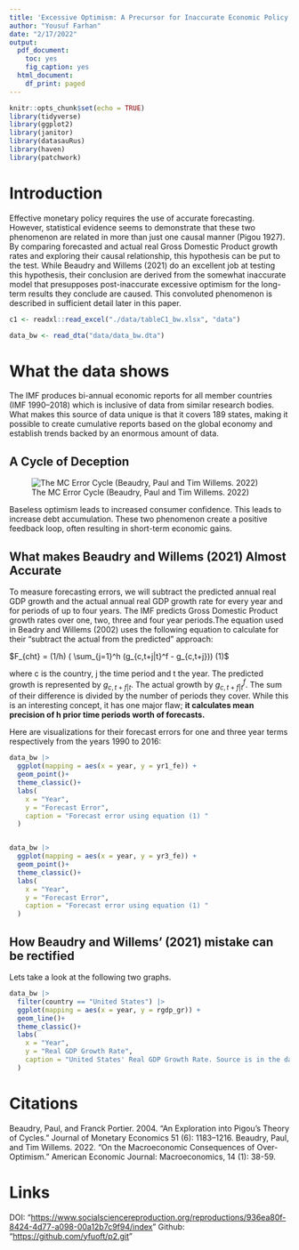 ```yaml
---
title: 'Excessive Optimism: A Precursor for Inaccurate Economic Policy'
author: "Yousuf Farhan"
date: "2/17/2022"
output:
  pdf_document: 
    toc: yes
    fig_caption: yes
  html_document:
    df_print: paged
---
```


```r
knitr::opts_chunk$set(echo = TRUE)
library(tidyverse)
library(ggplot2)
library(janitor)
library(datasauRus)
library(haven)
library(patchwork)
```

```{=tex}
\begin{centering}

{\bf Abstract}
\\

Inaccurate forecasting, even if used to increase consumer confidence, seems to create catastrophic long-term results. By analyzing once-booming economies which experienced such catastrophes based on data provided by the IMF, we reach a conclusion that verifies just that; disproportionate, positive economic expectations are a precursor to economic collapse. Baseless yet optimistic forecasts made by private entities tend to yield similar results; overt optimism in forecasts may or may not facilitate short-term booms, but they do tend to wreck long-term havoc. 

\end{centering}
```
# Introduction

Effective monetary policy requires the use of accurate forecasting. However, statistical evidence seems to demonstrate that these two phenomenon are related in more than just one causal manner (Pigou 1927). By comparing forecasted and actual real Gross Domestic Product growth rates and exploring their causal relationship, this hypothesis can be put to the test. While Beaudry and Willems (2021) do an excellent job at testing this hypothesis, their conclusion are derived from the somewhat inaccurate model that presupposes post-inaccurate excessive optimism for the long-term results they conclude are caused. This convoluted phenomenon is described in sufficient detail later in this paper.

```r
c1 <- readxl::read_excel("./data/tableC1_bw.xlsx", "data")

data_bw <- read_dta("data/data_bw.dta")

```

# What the data shows

The IMF produces bi-annual economic reports for all member countries (IMF 1990--2018) which is inclusive of data from similar research bodies. What makes this source of data unique is that it covers 189 states, making it possible to create cumulative reports based on the global economy and establish trends backed by an enormous amount of data.

## A Cycle of Deception

![The MC Error Cycle (Beaudry, Paul and Tim Willems. 2022)](images/MC-Error-Cycle.png)

Baseless optimism leads to increased consumer confidence. This leads to increase debt accumulation. These two phenomenon create a positive feedback loop, often resulting in short-term economic gains.

## What makes Beaudry and Willems (2021) Almost Accurate

To measure forecasting errors, we will subtract the predicted annual real GDP growth and the actual annual real GDP growth rate for every year and for periods of up to four years. The IMF predicts Gross Domestic Product growth rates over one, two, three and four year periods.The equation used in Beadry and Willems (2002) uses the following equation to calculate for their "subtract the actual from the predicted" approach:

$F_{cht} = (1/h) ( \sum_{j=1}^h (g_{c,t+j|t}^f - g_{c,t+j})) (1)$

where c is the country, j the time period and t the year. The predicted growth is represented by $g_{c,t+f|t}$. The actual growth by $g_{c,t+f|t}^f$. The sum of their difference is divided by the number of periods they cover. While this is an interesting concept, it has one major flaw; **it calculates mean precision of h prior time periods worth of forecasts.**

Here are visualizations for their forecast errors for one and three year terms respectively from the years 1990 to 2016:

```r

data_bw |>
  ggplot(mapping = aes(x = year, y = yr1_fe)) +
  geom_point()+
  theme_classic()+
  labs(
    x = "Year",
    y = "Forecast Error",
    caption = "Forecast error using equation (1) "
  )



```
```r
data_bw |>
  ggplot(mapping = aes(x = year, y = yr3_fe)) +
  geom_point()+
  theme_classic()+
  labs(
    x = "Year",
    y = "Forecast Error",
    caption = "Forecast error using equation (1) "
  )


```


## How Beaudry and Willems' (2021) mistake can be rectified

Lets take a look at the following two graphs.
```r

data_bw |>
  filter(country == "United States") |>
  ggplot(mapping = aes(x = year, y = rgdp_gr)) +
  geom_line()+
  theme_classic()+
  labs(
    x = "Year",
    y = "Real GDP Growth Rate",
    caption = "United States' Real GDP Growth Rate. Source is in the data folder."
  )

```
#  Citations

Beaudry, Paul, and Franck Portier. 2004. "An Exploration into Pigou's Theory of Cycles." Journal of Monetary Economics 51 (6): 1183--1216. Beaudry, Paul, and Tim Willems. 2022. "On the Macroeconomic Consequences of Over-Optimism." American Economic Journal: Macroeconomics, 14 (1): 38-59.

# Links

DOI: "<https://www.socialsciencereproduction.org/reproductions/936ea80f-8424-4d77-a098-00a12b7c9f94/index>" Github: "<https://github.com/yfuoft/p2.git>"
